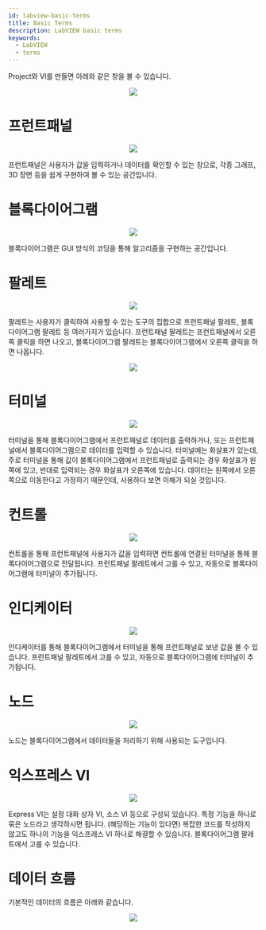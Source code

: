 ```yaml
---
id: labview-basic-terms
title: Basic Terms
description: LabVIEW basic terms
keywords:
  - LabVIEW
  - terms
---
```



Project와 VI를 만들면 아래와 같은 창을 볼 수 있습니다.

<center>
  <img src={useBaseUrl("lang/labview/labview-project-windows.png")} />
</center>

# 프런트패널

<center>
  <img src={useBaseUrl("lang/labview/labview-front-panel.png")} />
</center>

프런트패널은 사용자가 값을 입력하거나 데이터를 확인할 수 있는 창으로, 각종 그래프, 3D 장면 등을 쉽게 구현하여 볼 수 있는 공간입니다.

# 블록다이어그램

<center>
  <img src={useBaseUrl("lang/labview/lbaview-block-diagram.png")} />
</center>

블록다이어그램은 GUI 방식의 코딩을 통해 알고리즘을 구현하는 공간입니다.

# 팔레트

<center>
  <img src={useBaseUrl("lang/labview/labview-palette.png")} />
</center>

팔레트는 사용자가 클릭하여 사용할 수 있는 도구의 집합으로 프런트패널 팔레트, 블록다이어그램 팔레트 등 여러가지가 있습니다. 프런트패널 팔레트는 프런트패널에서 오른쪽 클릭을 하면 나오고, 블록다이어그램 팔레트는 블록다이어그램에서 오른쪽 클릭을 하면 나옵니다.

<center>
  <img src={useBaseUrl("lang/labview/labview-palette.gif")} />
</center>

# 터미널

<center>
  <img src={useBaseUrl("lang/labview/labview-terminal.png")} />
</center>

터미널을 통해 블록다이어그램에서 프런트패널로 데이터를 출력하거나, 또는 프런트패널에서 블록다이어그램으로 데이터를 입력할 수 있습니다. 터미널에는 화살표가 있는데, 주로 터미널을 통해 값이 블록다이어그램에서 프런트패널로 출력되는 경우 화살표가 왼쪽에 있고, 반대로 입력되는 경우 화살표가 오른쪽에 있습니다. 데이터는 왼쪽에서 오른쪽으로 이동한다고 가정하기 때문인데, 사용하다 보면 이해가 되실 것입니다.

# 컨트롤

<center>
  <img src={useBaseUrl("lang/labview/labview-control.png")} />
</center>

컨트롤을 통해 프런트패널에 사용자가 값을 입력하면 컨트롤에 연결된 터미널을 통해 블록다이어그램으로 전달됩니다. 프런트패널 팔레트에서 고를 수 있고, 자동으로 블록다이어그램에 터미널이 추가됩니다.

# 인디케이터

<center>
  <img src={useBaseUrl("lang/labview/labview-indicator.png")} />
</center>

인디케이터를 통해 블록다이어그램에서 터미널을 통해 프런트패널로 보낸 값을 볼 수 있습니다. 프런트패널 팔레트에서 고를 수 있고, 자동으로 블록다이어그램에 터미널이 추가됩니다.

# 노드

<center>
  <img src={useBaseUrl("lang/labview/labview-node.png")} />
</center>

노드는 블록다이어그램에서 데이터들을 처리하기 위해 사용되는 도구입니다.

# 익스프레스 VI

<center>
  <img src={useBaseUrl("lang/labview/labview-express-vi.png")} />
</center>

Express VI는 설정 대화 상자 VI, 소스 VI 등으로 구성되 있습니다. 특정 기능을 하나로 묶은 노드라고 생각하시면 됩니다. (해당하는 기능이 있다면) 복잡한 코드를 작성하지 않고도 하나의 기능을 익스프레스 VI 하나로 해결할 수 있습니다. 블록다이어그램 팔레트에서 고를 수 있습니다.

# 데이터 흐름

기본적인 데이터의 흐름은 아래와 같습니다.

<center>
  <img src={useBaseUrl("lang/labview/labview-data-flow.png")} />
</center>
